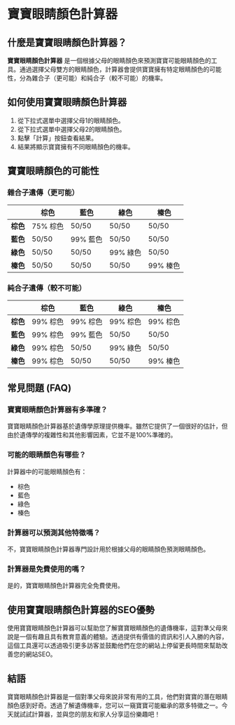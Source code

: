 # 寶寶眼睛顏色計算器

## 什麼是寶寶眼睛顏色計算器？

**寶寶眼睛顏色計算器** 是一個根據父母的眼睛顏色來預測寶寶可能眼睛顏色的工具。通過選擇父母雙方的眼睛顏色，計算器會提供寶寶擁有特定眼睛顏色的可能性，分為雜合子（更可能）和純合子（較不可能）的機率。

## 如何使用寶寶眼睛顏色計算器

1. 從下拉式選單中選擇父母1的眼睛顏色。
2. 從下拉式選單中選擇父母2的眼睛顏色。
3. 點擊「計算」按鈕查看結果。
4. 結果將顯示寶寶擁有不同眼睛顏色的機率。

## 寶寶眼睛顏色的可能性

### 雜合子遺傳（更可能）

<p></p>

<table>
  <thead>
    <tr>
      <th></th>
      <th>棕色</th>
      <th>藍色</th>
      <th>綠色</th>
      <th>榛色</th>
    </tr>
  </thead>
  <tbody>
    <tr>
      <td>
        <strong>棕色</strong>
      </td>
      <td>75% 棕色</td>
      <td>50/50</td>
      <td>50/50</td>
      <td>50/50</td>
    </tr>
    <tr>
      <td>
        <strong>藍色</strong>
      </td>
      <td>50/50</td>
      <td>99% 藍色</td>
      <td>50/50</td>
      <td>50/50</td>
    </tr>
    <tr>
      <td>
        <strong>綠色</strong>
      </td>
      <td>50/50</td>
      <td>50/50</td>
      <td>99% 綠色</td>
      <td>50/50</td>
    </tr>
    <tr>
      <td>
        <strong>榛色</strong>
      </td>
      <td>50/50</td>
      <td>50/50</td>
      <td>50/50</td>
      <td>99% 榛色</td>
    </tr>
  </tbody>
</table>

### 純合子遺傳（較不可能）

<p></p>

<table>
  <thead>
    <tr>
      <th></th>
      <th>棕色</th>
      <th>藍色</th>
      <th>綠色</th>
      <th>榛色</th>
    </tr>
  </thead>
  <tbody>
    <tr>
      <td>
        <strong>棕色</strong>
      </td>
      <td>99% 棕色</td>
      <td>99% 棕色</td>
      <td>99% 棕色</td>
      <td>99% 棕色</td>
    </tr>
    <tr>
      <td>
        <strong>藍色</strong>
      </td>
      <td>99% 棕色</td>
      <td>99% 藍色</td>
      <td>50/50</td>
      <td>50/50</td>
    </tr>
    <tr>
      <td>
        <strong>綠色</strong>
      </td>
      <td>99% 棕色</td>
      <td>50/50</td>
      <td>99% 綠色</td>
      <td>50/50</td>
    </tr>
    <tr>
      <td>
        <strong>榛色</strong>
      </td>
      <td>99% 棕色</td>
      <td>50/50</td>
      <td>50/50</td>
      <td>99% 榛色</td>
    </tr>
  </tbody>
</table>

## 常見問題 (FAQ)

### 寶寶眼睛顏色計算器有多準確？

寶寶眼睛顏色計算器基於遺傳學原理提供機率。雖然它提供了一個很好的估計，但由於遺傳學的複雜性和其他影響因素，它並不是100%準確的。

### 可能的眼睛顏色有哪些？

計算器中的可能眼睛顏色有：

- 棕色
- 藍色
- 綠色
- 榛色

### 計算器可以預測其他特徵嗎？

不，寶寶眼睛顏色計算器專門設計用於根據父母的眼睛顏色預測眼睛顏色。

### 計算器是免費使用的嗎？

是的，寶寶眼睛顏色計算器完全免費使用。

## 使用寶寶眼睛顏色計算器的SEO優勢

使用寶寶眼睛顏色計算器可以幫助您了解寶寶眼睛顏色的遺傳機率，這對準父母來說是一個有趣且具有教育意義的體驗。透過提供有價值的資訊和引人入勝的內容，這個工具還可以透過吸引更多訪客並鼓勵他們在您的網站上停留更長時間來幫助改善您的網站SEO。

## 結語

寶寶眼睛顏色計算器是一個對準父母來說非常有用的工具，他們對寶寶的潛在眼睛顏色感到好奇。透過了解遺傳機率，您可以一窺寶寶可能繼承的眾多特徵之一。今天就試試計算器，並與您的朋友和家人分享這份樂趣吧！
